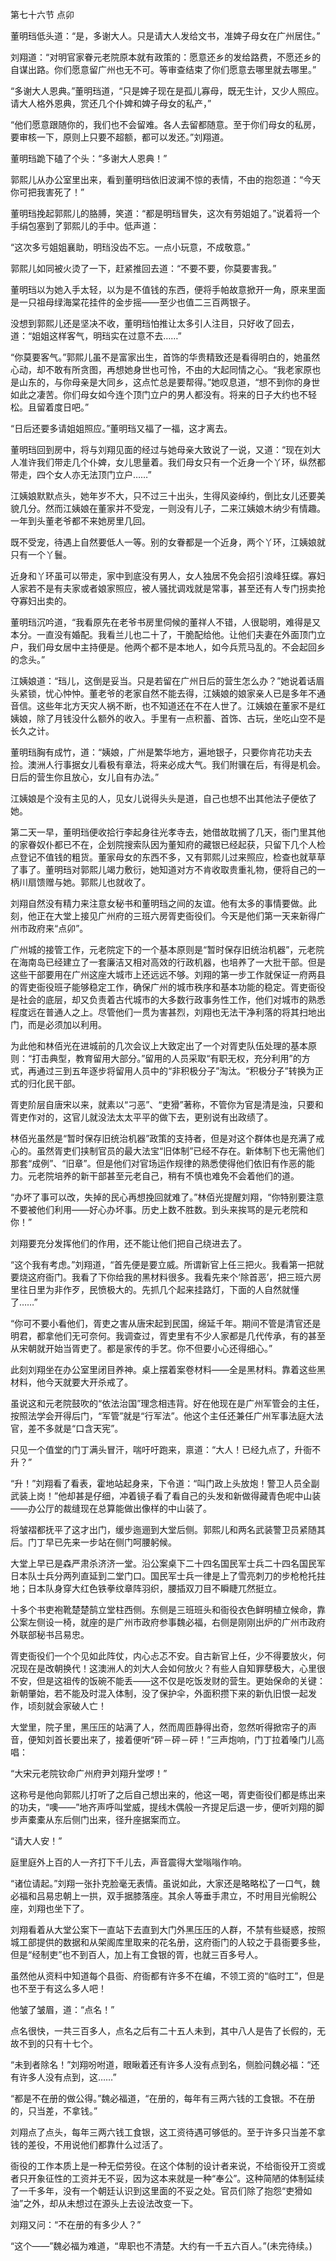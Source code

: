 

第七十六节 点卯

董明珰低头道：“是，多谢大人。只是请大人发给文书，准婢子母女在广州居住。”

刘翔道：“对明官家眷元老院原本就有政策的：愿意还乡的发给路费，不愿还乡的自谋出路。你们愿意留广州也无不可。等审查结束了你们愿意去哪里就去哪里。”

“多谢大人恩典。”董明珰道，“只是婢子现在是孤儿寡母，既无生计，又少人照应。请大人格外恩典，赏还几个仆婢和婢子母女的私产，”

“他们愿意跟随你的，我们也不会留难。各人去留都随意。至于你们母女的私房，要审核一下，原则上只要不超额，都可以发还。”刘翔道。

董明珰跪下磕了个头：“多谢大人恩典！”

郭熙儿从办公室里出来，看到董明珰依旧波澜不惊的表情，不由的抱怨道：“今天你可把我害死了！”

董明珰挽起郭熙儿的胳膊，笑道：“都是明珰冒失，这次有劳姐姐了。”说着将一个手绢包塞到了郭熙儿的手中。低声道：

“这次多亏姐姐襄助，明珰没齿不忘。一点小玩意，不成敬意。”

郭熙儿如同被火烫了一下，赶紧推回去道：“不要不要，你莫要害我。”

董明珰以为她入手太轻，以为是不值钱的东西，便将手帕故意掀开一角，原来里面是一只祖母绿海棠花挂件的金步摇――至少也值二三百两银子。

没想到郭熙儿还是坚决不收，董明珰怕推让太多引人注目，只好收了回去，道：“姐姐这样客气，明珰实在过意不去……”

“你莫要客气。”郭熙儿虽不是富家出生，首饰的华贵精致还是看得明白的，她虽然心动，却不敢有所贪图，再想她身世也可怜，不由的大起同情之心。“我老家原也是山东的，与你母亲是大同乡，这点忙总是要帮得。”她叹息道，“想不到你的身世如此之凄苦。你们母女如今连个顶门立户的男人都没有。将来的日子大约也不轻松。且留着度日吧。”

“日后还要多请姐姐照应。”董明珰又福了一福，这才离去。

董明珰回到房中，将与刘翔见面的经过与她母亲大致说了一说，又道：“现在刘大人准许我们带走几个仆婢，女儿思量着。我们母女只有一个近身一个丫环，纵然都带走，四个女人亦无法顶门立户……”

江姨娘默默点头，她年岁不大，只不过三十出头，生得风姿绰约，倒比女儿还要美貌几分。然而江姨娘在董家并不受宠，一则没有儿子，二来江姨娘木纳少有情趣。一年到头董老爷都不来她房里几回。

既不受宠，待遇上自然要低人一等。别的女眷都是一个近身，两个丫环，江姨娘就只有一个丫鬟。

近身和丫环虽可以带走，家中到底没有男人，女人独居不免会招引浪峰狂蝶。寡妇人家若不是有夫家或者娘家照应，被人骚扰调戏就是常事，甚至还有人专门拐卖抢夺寡妇出卖的。

董明珰沉吟道，“我看原先在老爷书房里伺候的董祥人不错，人很聪明，难得是又本分。一直没有婚配。我看兰儿也二十了，干脆配给他。让他们夫妻在外面顶门立户，我们母女居中主持便是。他两个都不是本地人，如今兵荒马乱的。不会起回乡的念头。”

江姨娘道：“珰儿，这倒是妥当。只是若留在广州日后的营生怎么办？”她说着话眉头紧锁，忧心忡忡。董老爷的老家自然不能去得，江姨娘的娘家亲人已是多年不通音信。这些年北方天灾人祸不断，也不知道还在不在人世了。江姨娘在董家不是红姨娘，除了月钱没什么额外的收入。手里有一点积蓄、首饰、古玩，坐吃山空不是长久之计。

董明珰胸有成竹，道：“姨娘，广州是繁华地方，遍地银子，只要你肯花功夫去捡。澳洲人行事据女儿看极有章法，将来必成大气。我们附骥在后，有得是机会。日后的营生你且放心，女儿自有办法。”

江姨娘是个没有主见的人，见女儿说得头头是道，自己也想不出其他法子便依了她。

第二天一早，董明珰便收拾行李起身往光孝寺去，她借故耽搁了几天，衙门里其他的家眷奴仆都已不在，企划院搜索队因为董知府的藏银已经起获，只留下几个人检点登记不值钱的粗货。董家母女的东西不多，又有郭熙儿过来照应，检查也就草草了事了。董明珰对郭熙儿竭力敷衍，她知道对方不肯收取贵重礼物，便将自己的一柄川扇馈赠与她。郭熙儿也就收了。

刘翔自然没有精力来注意女秘书和董明珰之间的友谊。他有太多的事情要做。此刻，他正在大堂上接见广州府的三班六房胥吏衙役们。今天是他们第一天来新得广州市政府来“点卯”。

广州城的接管工作，元老院定下的一个基本原则是“暂时保存旧统治机器”，元老院在海南岛已经建立了一套廉洁又相对高效的行政机器，也培养了一大批干部。但是这些干部要用在广州这座大城市上还远远不够。刘翔的第一步工作就保证一府两县的胥吏衙役班子能够稳定工作，确保广州的城市秩序和基本功能的稳定。胥吏衙役是社会的底层，却又负责着古代城市的大多数行政事务性工作，他们对城市的熟悉程度远在普通人之上。尽管他们一贯为害甚烈，刘翔也无法干净利落的将其扫地出门，而是必须加以利用。

为此他和林佰光在进城前的几次会议上大致定出了一个对胥吏队伍处理的基本原则：“打击典型，教育留用大部分。”留用的人员采取“有职无权，充分利用”的方式，再通过三到五年逐步将留用人员中的“非积极分子”淘汰。“积极分子”转换为正式的归化民干部。

胥吏阶层自唐宋以来，就素以“刁恶”、“吏猾”著称，不管你为官是清是浊，只要和胥吏作对的，这官儿就没法太太平平的做下去，更别说有出政绩了。

林佰光虽然是“暂时保存旧统治机器”政策的支持者，但是对这个群体也是充满了戒心的。虽然胥吏们挟制官员的最大法宝“旧体制”已经不存在。新体制下也无需他们那套“成例”、“旧章”。但是他们对官场运作规律的熟悉使得他们依旧有作恶的能力。元老院培养的新干部甚至元老自己，稍有不慎也难免不会着他们的道。

“办坏了事可以改，失掉的民心再想挽回就难了。”林佰光提醒刘翔，“你特别要注意不要被他们利用――好心办坏事。历史上数不胜数。到头来挨骂的是元老院和你！”

刘翔要充分发挥他们的作用，还不能让他们把自己绕进去了。

“这个我有考虑。”刘翔道，“首先便是要立威。所谓新官上任三把火。我看第一把就要烧这府衙门。我看了下你给我的黑材料很多。我看先来个‘除首恶’，把三班六房里往日里为非作歹，民愤极大的。先抓几个起来挂路灯，下面的人自然就懂了……”

“你可不要小看他们，胥吏之害从唐宋起到民国，绵延千年。期间不管是清官还是明君，都拿他们无可奈何。我调查过，胥吏里有不少人家都是几代传承，有的甚至从宋朝就开始当胥吏了。都是家传的手艺。你不但要小心还得细心。”

此刻刘翔坐在办公室里闭目养神。桌上摆着案卷材料――全是黑材料。靠着这些黑材料，他今天就要大开杀戒了。

虽说这和元老院鼓吹的“依法治国”理念相违背。好在他现在是广州军管会的主任，按照法学会开得后门，“军管”就是“行军法”。他这个主任还兼任广州军事法庭大法官，差不多就是“口含天宪”。

只见一个值堂的门丁满头冒汗，喘吁吁跑来，禀道：“大人！已经九点了，升衙不升？”

“升！”刘翔看了看表，霍地站起身来，下令道：“叫门政上头放炮！警卫人员全副武装上岗！”他却甚是仔细，冲着镜子看了看自己的头发和新做得藏青色呢中山装――办公厅的裁缝现在总算能做出像样的中山装了。

将皱褶都抚平了这才出门，缓步迤逦到大堂后侧。郭熙儿和两名武装警卫员紧随其后。门丁早已先来一步站在侧门呵腰躬候。

大堂上早已是森严肃杀济济一堂。沿公案桌下二十四名国民军士兵二十四名国民军日本队士兵分两列直延到二堂门口。国民军士兵一律是上了雪亮刺刀的步枪枪托拄地；日本队身穿大红色铁拳纹章阵羽织，腰插双刀目不瞬睫兀然挺立。

十多个书吏袍靴楚楚鹄立堂柱西侧。东侧是三班班头和衙役衣色鲜明植立候命，靠公案左侧设一椅，就座的是广州市政府参事魏必福，右侧是刚刚出炉的广州市政府外联部秘书吕易忠。

胥吏衙役们一个个见如此阵仗，内心忐忑不安。自古新官上任，少不得要放火，何况现在是改朝换代！这澳洲人的刘大人会如何放火？有些人自知罪孽极大，心里很不安，但是这祖传的饭碗不能丢――这不仅是吃饭发财的营生。更始保命的关键：新朝肇始，若不能及时混入体制，没了保护伞，外面积攒下来的新仇旧恨一起发作，顷刻就会家破人亡！

大堂里，院子里，黑压压的站满了人，然而周匝静得出奇，忽然听得掀帘子的声音，便知刘首长要出来了，接着便听“砰－砰－砰！”三声炮响，门丁拉着嗓门儿高唱：

“大宋元老院钦命广州府尹刘翔升堂啰！”

这称号是他向郭熙儿打听了之后自己想出来的，他这一喝，胥吏衙役们都是练出来的功夫，“噢――”地齐声呼叫堂威，提线木偶般一齐提足后退一步，便听刘翔的脚步声橐橐从东后侧门出来，径升座据案而立。

“请大人安！”

庭里庭外上百的人一齐打下千儿去，声音震得大堂嗡嗡作响。

“诸位请起。”刘翔一张扑克脸毫无表情。虽说如此，大家还是略略松了一口气，魏必福和吕易忠朝上一拱，双手据膝落座。其余人等垂手肃立，不时用目光偷睨公座，刘翔也坐下了。

刘翔看着从大堂公案下一直站下去直到大门外黑压压的人群，不禁有些疑惑，按照城工部提供的数据和从架阁库里取来的花名册，这府衙门的人较之于县衙要多些，但是“经制吏”也不到百人，加上有工食银的胥，也就三百多号人。

虽然他从资料中知道每个县衙、府衙都有许多不在编，不领工资的“临时工”，但是也不至于有这么多人吧！

他皱了皱眉，道：“点名！”

点名很快，一共三百多人，点名之后有二十五人未到，其中八人是告了长假的，无故不到的只有十七个。

“未到者除名！”刘翔吩咐道，眼瞅着还有许多人没有点到名，侧脸问魏必福：“还有许多人没有点到，这……”

“都是不在册的做公得。”魏必福道，“在册的，每年有三两六钱的工食银。不在册的，只当差，不拿钱。”

刘翔点了点头，每年三两六钱工食银，这工资待遇可够低的。至于许多只当差不拿钱的差役，不用说他们都靠什么过活了。

衙役的工作本质上是一种无偿劳役。在这个体制的设计者来说，不给衙役开工资或者只开象征性的工资并无不妥，因为这本来就是一种“奉公”。这种简陋的体制延续了一千多年，没有一个朝廷认识到这里面的不妥之处。官员们除了抱怨“吏猾如油”之外，却从未想过在源头上去设法改变一下。

刘翔又问：“不在册的有多少人？”

“这个――”魏必福为难道，“卑职也不清楚。大约有一千五六百人。”(未完待续。)

